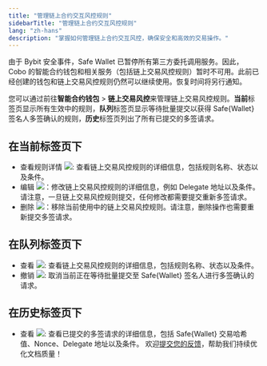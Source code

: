```yaml
---
title: "管理链上合约交互风控规则"
sidebarTitle: "管理链上合约交互风控规则"
lang: "zh-hans"
description: "掌握如何管理链上合约交互风控，确保安全和高效的交易操作。"
---
```


<Info>由于 Bybit 安全事件，Safe Wallet 已暂停所有第三方委托调用服务。因此，Cobo 的智能合约钱包和相关服务（包括链上交易风控规则）暂时不可用。此前已经创建的钱包和链上交易风控规则仍然可以继续使用。恢复时间将另行通知。</Info>

您可以通过前往**智能合约钱包** > **链上交易风控**来管理链上交易风控规则。**当前**标签页显示所有生效中的规则，**队列**标签页显示等待批量提交以获得 Safe{Wallet} 签名人多签确认的规则，**历史**标签页列出了所有已提交的多签请求。

## 在**当前**标签页下
- 查看规则详情 <img src="/cn/images/risk-controls/view policy.svg" className="icon"></img>: 查看链上交易风控规则的详细信息，包括规则名称、状态以及条件。
- 编辑 <img src="/cn/images/risk-controls/edit.svg" className="icon"></img>：修改链上交易风控规则的详细信息，例如 Delegate 地址以及条件。请注意，一旦链上交易风控规则提交，任何修改都需要提交重新多签请求。
- 删除 <img src="/cn/images/risk-controls/delete.svg" className="icon"></img>：移除当前使用中的链上交易风控规则。请注意，删除操作也需要重新提交多签请求。

## 在**队列**标签页下
- 查看 <img src="/cn/images/risk-controls/view policy.svg" className="icon"></img>: 查看链上交易风控规则的详细信息，包括规则名称、状态以及条件。
- 撤销 <img src="/cn/images/risk-controls/revoke.svg" className="icon"></img>: 取消当前正在等待批量提交至 Safe&#123;Wallet&#125; 签名人进行多签确认的请求。

## 在**历史**标签页下
- 查看 <img src="/cn/images/risk-controls/view policy.svg" className="icon"></img>: 查看已提交的多签请求的详细信息，包括 Safe&#123;Wallet&#125; 交易哈希值、Nonce、Delegate 地址以及条件。
<Tip>欢迎[提交您的反馈](https://forms.zohopublic.com/cobo/form/DocumentFeedbackForm/formperma/QvLOhxJv1_JMsJ-1dleZ8Itb_7rzN-LtgvsDdxosoVI?referrername=manuals)，帮助我们持续优化文档质量！</Tip>